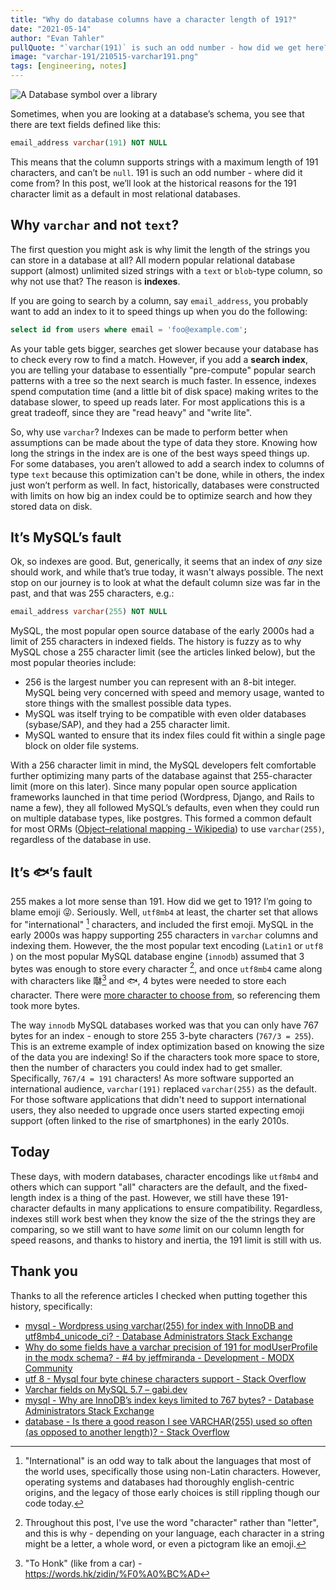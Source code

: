 ```yaml
---
title: "Why do database columns have a character length of 191?"
date: "2021-05-14"
author: "Evan Tahler"
pullQuote: "`varchar(191)` is such an odd number - how did we get here?"
image: "varchar-191/210515-varchar191.png"
tags: [engineering, notes]
---
```


<Image
  centered
  alt="A Database symbol over a library"
  src="varchar-191/210515-varchar191.png"
  width={1015}
  height={533}
/>

Sometimes, when you are looking at a database’s schema, you see that there are text fields defined like this:

```sql
email_address varchar(191) NOT NULL
```

This means that the column supports strings with a maximum length of 191 characters, and can’t be `null`. 191 is such an odd number - where did it come from? In this post, we’ll look at the historical reasons for the 191 character limit as a default in most relational databases.

## Why `varchar` and not `text`?

The first question you might ask is why limit the length of the strings you can store in a database at all? All modern popular relational database support (almost) unlimited sized strings with a `text` or `blob`-type column, so why not use that? The reason is **indexes**.

If you are going to search by a column, say `email_address`, you probably want to add an index to it to speed things up when you do the following:

```sql
select id from users where email = 'foo@example.com';
```

As your table gets bigger, searches get slower because your database has to check every row to find a match. However, if you add a **search index**, you are telling your database to essentially "pre-compute" popular search patterns with a tree so the next search is much faster. In essence, indexes spend computation time (and a little bit of disk space) making writes to the database slower, to speed up reads later. For most applications this is a great tradeoff, since they are "read heavy" and "write lite".

So, why use `varchar`? Indexes can be made to perform better when assumptions can be made about the type of data they store. Knowing how long the strings in the index are is one of the best ways speed things up. For some databases, you aren’t allowed to add a search index to columns of type `text` because this optimization can't be done, while in others, the index just won’t perform as well. In fact, historically, databases were constructed with limits on how big an index could be to optimize search and how they stored data on disk.

## It’s MySQL’s fault

Ok, so indexes are good. But, generically, it seems that an index of _any_ size should work, and while that’s true today, it wasn't always possible. The next stop on our journey is to look at what the default column size was far in the past, and that was 255 characters, e.g.:

```sql
email_address varchar(255) NOT NULL
```

MySQL, the most popular open source database of the early 2000s had a limit of 255 characters in indexed fields. The history is fuzzy as to why MySQL chose a 255 character limit (see the articles linked below), but the most popular theories include:

- 256 is the largest number you can represent with an 8-bit integer. MySQL being very concerned with speed and memory usage, wanted to store things with the smallest possible data types.
- MySQL was itself trying to be compatible with even older databases (sybase/SAP), and they had a 255 character limit.
- MySQL wanted to ensure that its index files could fit within a single page block on older file systems.

With a 256 character limit in mind, the MySQL developers felt comfortable further optimizing many parts of the database against that 255-character limit (more on this later). Since many popular open source application frameworks launched in that time period (Wordpress, Django, and Rails to name a few), they all followed MySQL’s defaults, even when they could run on multiple database types, like postgres. This formed a common default for most ORMs ([Object–relational mapping - Wikipedia](https://en.wikipedia.org/wiki/Object%E2%80%93relational_mapping)) to use `varchar(255)`, regardless of the database in use.

## It’s 🐟’s fault

255 makes a lot more sense than 191. How did we get to 191? I’m going to blame emoji 😜. Seriously. Well, `utf8mb4` at least, the charter set that allows for "international" [^1] characters, and included the first emoji. MySQL in the early 2000s was happy supporting 255 characters in `varchar` columns and indexing them. However, the the most popular text encoding (`Latin1` or `utf8` ) on the most popular MySQL database engine (`innodb`) assumed that 3 bytes was enough to store every character [^2], and once `utf8mb4` came along with characters like 𠼭[^3] and 🐟, 4 bytes were needed to store each character. There were [more character to choose from](https://www.fileformat.info/info/charset/UTF-8/list.htm), so referencing them took more bytes.

The way `innodb` MySQL databases worked was that you can only have 767 bytes for an index - enough to store 255 3-byte characters (`767/3 = 255`). This is an extreme example of index optimization based on knowing the size of the data you are indexing! So if the characters took more space to store, then the number of characters you could index had to get smaller. Specifically, `767/4 = 191` characters! As more software supported an international audience, `varchar(191)` replaced `varchar(255)` as the default. For those software applications that didn't need to support international users, they also needed to upgrade once users started expecting emoji support (often linked to the rise of smartphones) in the early 2010s.

[^1]: "International" is an odd way to talk about the languages that most of the world uses, specifically those using non-Latin characters. However, operating systems and databases had thoroughly english-centric origins, and the legacy of those early choices is still rippling though our code today.
[^2]: Throughout this post, I've use the word "character" rather than "letter", and this is why - depending on your language, each character in a string might be a letter, a whole word, or even a pictogram like an emoji.
[^3]: "To Honk" (like from a car) - https://words.hk/zidin/%F0%A0%BC%AD

## Today

These days, with modern databases, character encodings like `utf8mb4` and others which can support "all" characters are the default, and the fixed-length index is a thing of the past. However, we still have these 191-character defaults in many applications to ensure compatibility. Regardless, indexes still work best when they know the size of the the strings they are comparing, so we still want to have _some_ limit on our column length for speed reasons, and thanks to history and inertia, the 191 limit is still with us.

## Thank you

Thanks to all the reference articles I checked when putting together this history, specifically:

- [mysql - Wordpress using varchar(255) for index with InnoDB and utf8mb4_unicode_ci? - Database Administrators Stack Exchange](https://dba.stackexchange.com/questions/141149/wordpress-using-varchar255-for-index-with-innodb-and-utf8mb4-unicode-ci)
- [Why do some fields have a varchar precision of 191 for modUserProfile in the modx schema? - #4 by jeffmiranda - Development - MODX Community](https://community.modx.com/t/why-do-some-fields-have-a-varchar-precision-of-191-for-moduserprofile-in-the-modx-schema/940/4)
- [utf 8 - Mysql four byte chinese characters support - Stack Overflow](https://stackoverflow.com/questions/17680237/mysql-four-byte-chinese-characters-support)
- [Varchar fields on MySQL 5.7 – gabi.dev](https://gabi.dev/2016/09/08/varchar-fields-on-mysql-5-7/)
- [mysql - Why are InnoDB’s index keys limited to 767 bytes? - Database Administrators Stack Exchange](https://dba.stackexchange.com/questions/57005/why-are-innodbs-index-keys-limited-to-767-bytes)
- [database - Is there a good reason I see VARCHAR(255) used so often (as opposed to another length)? - Stack Overflow](https://stackoverflow.com/questions/1217466/is-there-a-good-reason-i-see-varchar255-used-so-often-as-opposed-to-another-l)
